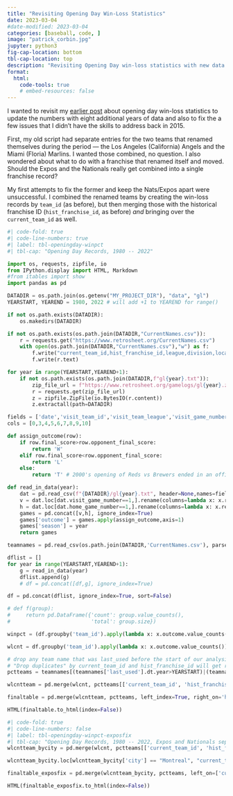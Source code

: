 ```yaml
---
title: "Revisiting Opening Day Win-Loss Statistics"
date: 2023-03-04
#date-modified: 2023-03-04
categories: [baseball, code, ]
image: "patrick_corbin.jpg"
jupyter: python3
fig-cap-location: bottom
tbl-cap-location: top
description: "Revisiting Opening Day win-loss statistics with new data and new methods"
format: 
  html: 
    code-tools: true
    # embed-resources: false
---
```


I wanted to revisit my [earlier post](../../../2015/04/opening-day/index.qmd) about opening day win-loss statistics to update the numbers with eight additional years of data and also to fix the a few issues that I didn't have the skills to address back in 2015.

First, my old script had separate entries for the two teams that renamed themselves during the period --- the Los Angeles (California) Angels and the Miami (Floria) Marlins. I wanted those combined, no question. I also wondered about what to do with a franchise that renamed itself and moved. Should the Expos and the Nationals really get combined into a single franchise record? 

My first attempts to fix the former and keep the Nats/Expos apart were unsuccessful. I combined the renamed teams by creating the win-loss records by `team_id` (as before), but then merging those with the historical franchise ID (`hist_franchise_id`, as before) *and* bringing over the `current_team_id` as well. 

```python
#| code-fold: true
#| code-line-numbers: true
#| label: tbl-openingday-winpct
#| tbl-cap: "Opening Day Records, 1980 -- 2022"

import os, requests, zipfile, io
from IPython.display import HTML, Markdown
#from itables import show
import pandas as pd

DATADIR = os.path.join(os.getenv("MY_PROJECT_DIR"), "data", "gl")
YEARSTART, YEAREND = 1980, 2022 # will add +1 to YEAREND for range()

if not os.path.exists(DATADIR):
    os.makedirs(DATADIR)

if not os.path.exists(os.path.join(DATADIR,"CurrentNames.csv")):
    r = requests.get("https://www.retrosheet.org/CurrentNames.csv")
    with open(os.path.join(DATADIR,"CurrentNames.csv"),"w") as f:
        f.write("current_team_id,hist_franchise_id,league,division,location,nickname,alt_nickname,first_used,last_used,city,state\n")
        f.write(r.text)

for year in range(YEARSTART,YEAREND+1): 
    if not os.path.exists(os.path.join(DATADIR,f"gl{year}.txt")):
        zip_file_url = f"https://www.retrosheet.org/gamelogs/gl{year}.zip"
        r = requests.get(zip_file_url)
        z = zipfile.ZipFile(io.BytesIO(r.content))
        z.extractall(path=DATADIR)

fields = ['date','visit_team_id','visit_team_league','visit_game_number','home_team_id','home_team_league','home_game_number','visit_final_score','home_final_score']
cols = [0,3,4,5,6,7,8,9,10]

def assign_outcome(row):
    if row.final_score>row.opponent_final_score:
        return 'W'
    elif row.final_score<row.opponent_final_score:
        return 'L'
    else:
        return 'T' # 2000's opening of Reds vs Brewers ended in an official tie

def read_in_data(year):
    dat = pd.read_csv(f"{DATADIR}/gl{year}.txt", header=None,names=fields, usecols=cols, parse_dates=['date'])
    v = dat.loc[dat.visit_game_number==1,].rename(columns=lambda x: x.replace('visit_','')).rename(columns=lambda x: x.replace('home_','opponent_'))
    h = dat.loc[dat.home_game_number==1,].rename(columns=lambda x: x.replace('home_','')).rename(columns=lambda x: x.replace('visit_','opponent_'))
    games = pd.concat([v,h], ignore_index=True)
    games['outcome'] = games.apply(assign_outcome,axis=1)
    games['season'] = year
    return games

teamnames = pd.read_csv(os.path.join(DATADIR,'CurrentNames.csv'), parse_dates=['first_used','last_used']) 

dflist = []
for year in range(YEARSTART,YEAREND+1):
    g = read_in_data(year)
    dflist.append(g)
    # df = pd.concat([df,g], ignore_index=True)

df = pd.concat(dflist, ignore_index=True, sort=False)

# def f(group):
#     return pd.DataFrame({'count': group.value_counts(),
#                          'total': group.size})

winpct = (df.groupby('team_id').apply(lambda x: x.outcome.value_counts()/x.outcome.size).round(3)*100)[:,"W"].sort_values(ascending=False)

wlcnt = df.groupby('team_id').apply(lambda x: x.outcome.value_counts()).unstack(-1)

# drop any team name that was last_used before the start of our analysis. 
# "Drop duplicates" by current_team_id and hist_franchise_id will get rid of divisional changes (e.g. Pirates moving from NL E to NL C in 1994) and minor name changes (TBA Devil Rays --> Rays; Anaheim Angles --> LA Angels)
pctteams = teamnames[(teamnames['last_used'].dt.year>YEARSTART)|(teamnames['last_used'].isna())].drop_duplicates(subset=['current_team_id','hist_franchise_id'], keep="last") 

wlcntteam = pd.merge(wlcnt, pctteams[['current_team_id', 'hist_franchise_id']], left_index=True, right_on='hist_franchise_id', how="left").groupby(['current_team_id'])[['W','L','T']].sum()

finaltable = pd.merge(wlcntteam, pctteams, left_index=True, right_on='hist_franchise_id', how="left").assign(Team = lambda x: x['location'] + " " + x['nickname'], WnPct = lambda x: 100*round(x['W']/(x['W']+x['L']+x['T']), 3)).rename(columns={'W':'Wins','L':'Losses','T':'Ties', 'WnPct':'Win (%)'})[['Team','Wins','Losses', 'Ties', 'Win (%)']].sort_values("Win (%)", ascending=False)

HTML(finaltable.to_html(index=False))  
```



```python
#| code-fold: true
#| code-line-numbers: false
#| label: tbl-openingday-winpct-exposfix
#| tbl-cap: "Opening Day Records, 1980 -- 2022, Expos and Nationals separated"
wlcntteam_bycity = pd.merge(wlcnt, pctteams[['current_team_id', 'hist_franchise_id', 'city', 'state']], left_index=True, right_on='hist_franchise_id', how="left").groupby(['current_team_id','city'])[['W','L','T']].sum().reset_index()

wlcntteam_bycity.loc[wlcntteam_bycity['city'] == "Montreal", "current_team_id"] = "MON"

finaltable_exposfix = pd.merge(wlcntteam_bycity, pctteams, left_on=['current_team_id','city'], right_on=['hist_franchise_id','city'], how="left").assign(Team = lambda x: x['location'] + " " + x['nickname'], WnPct = lambda x: 100*round(x['W']/(x['W']+x['L']+x['T']), 3)).rename(columns={'W':'Wins','L':'Losses','T':'Ties', 'WnPct':'Win (%)'})[['Team','Wins','Losses','Ties', 'Win (%)']].sort_values("Win (%)", ascending=False)

HTML(finaltable_exposfix.to_html(index=False))  
```